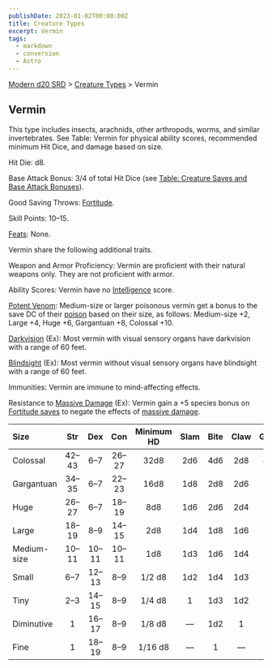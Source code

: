 ```yaml
---
publishDate: 2023-01-02T00:00:00Z
title: Creature Types
excerpt: Vermin
tags:
  - markdown
  - conversion
  - Astro
---
```


[Modern d20 SRD](/#modernD20) > [Creature Types](modern-d20-srd-creature-types-index) > Vermin

## Vermin

This type includes insects, arachnids, other arthropods, worms, and similar invertebrates. See Table: Vermin for physical ability scores, recommended minimum Hit Dice, and damage based on size.

Hit Die: d8.

Base Attack Bonus: 3/4 of total Hit Dice (see [Table: Creature Saves and Base Attack Bonuses](modern-d20-srd-creature-types-index)).

Good Saving Throws: [Fortitude](modern-d20-srd-basics-saving-throws).

Skill Points: 10–15.

[Feats](modern-d20-srd-feats-index): None.

Vermin share the following additional traits.

Weapon and Armor Proficiency: Vermin are proficient with their natural weapons only. They are not proficient with armor.

Ability Scores: Vermin have no [Intelligence](modern-d20-srd-basics-ability-scores) score.

[Potent Venom](modern-d20-srd-special-abilities-poison): Medium-size or larger poisonous vermin get a bonus to the save DC of their [poison](modern-d20-srd-environment-hazards-poison) based on their size, as follows: Medium-size +2, Large +4, Huge +6, Gargantuan +8, Colossal +10.

[Darkvision](modern-d20-srd-special-abilities-darkvision) (Ex): Most vermin with visual sensory organs have darkvision with a range of 60 feet.

[Blindsight](modern-d20-srd-special-abilities-blindsight) (Ex): Most vermin without visual sensory organs have blindsight with a range of 60 feet.

Immunities: Vermin are immune to mind-affecting effects.

Resistance to [Massive Damage](modern-d20-srd-combat-death-dying-healing) (Ex): Vermin gain a +5 species bonus on [Fortitude saves](modern-d20-srd-basics-saving-throws) to negate the effects of [massive damage](modern-d20-srd-combat-death-dying-healing).

| Size        | Str  | Dex  | Con  | Minimum HD | Slam | Bite | Claw | Gore |
| :---------- | :--: | :--: | :--: | :--------: | :--: | :--: | :--: | ---: |
| Colossal    | 42–43 |  6–7  | 26–27 |    32d8    | 2d6  | 4d6  | 2d8  |  4d6 |
| Gargantuan  | 34–35 |  6–7  | 22–23 |    16d8    | 1d8  | 2d8  | 2d6  |  2d8 |
| Huge        | 26–27 |  6–7  | 18–19 |    8d8     | 1d6  | 2d6  | 2d4  |  2d6 |
| Large       | 18–19 |  8–9  | 14–15 |    2d8     | 1d4  | 1d8  | 1d6  |  1d8 |
| Medium-size | 10–11 | 10–11 | 10–11 |    1d8     | 1d3  | 1d6  | 1d4  |  1d6 |
| Small       |  6–7  | 12–13 |  8–9  |   1/2 d8   | 1d2  | 1d4  | 1d3  |  1d4 |
| Tiny        |  2–3  | 14–15 |  8–9  |   1/4 d8   |  1   | 1d3  | 1d2  |  1d3 |
| Diminutive  |  1   | 16–17 |  8–9  |   1/8 d8   |   —   | 1d2  |  1   |  1d2 |
| Fine        |  1   | 18–19 |  8–9  |  1/16 d8   |   —   |  1   |   —   |    1 |
